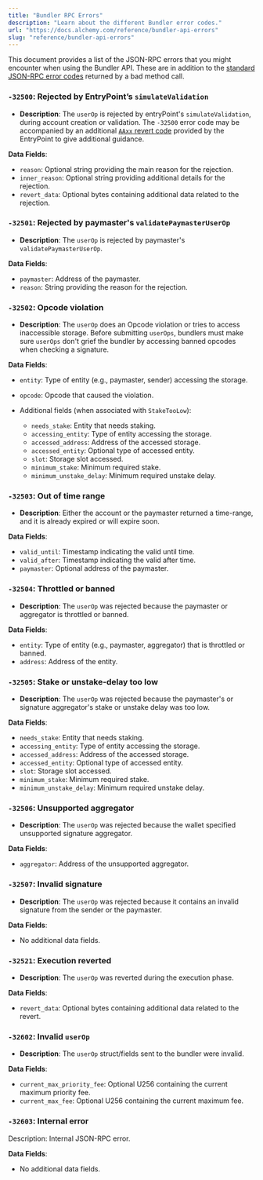 ```yaml
---
title: "Bundler RPC Errors"
description: "Learn about the different Bundler error codes."
url: "https://docs.alchemy.com/reference/bundler-api-errors"
slug: "reference/bundler-api-errors"
---
```


This document provides a list of the JSON-RPC errors that you might encounter when using the Bundler API. These are in addition to the [standard JSON-RPC error codes](/reference/error-reference#json-rpc-error-codes) returned by a bad method call.

### `-32500`: Rejected by EntryPoint’s `simulateValidation`

* **Description**: The `userOp` is rejected by entryPoint's `simulateValidation`, during account creation or validation. The `-32500` error code may be accompanied by an additional [`AAxx` revert code](/reference/entrypoint-revert-codes) provided by the EntryPoint to give additional guidance.

**Data Fields**:

* `reason`: Optional string providing the main reason for the rejection.
* `inner_reason`: Optional string providing additional details for the rejection.
* `revert_data`: Optional bytes containing additional data related to the rejection.

### `-32501`: Rejected by paymaster's `validatePaymasterUserOp`

* **Description**: The `userOp` is rejected by paymaster's `validatePaymasterUserOp`.

**Data Fields**:

* `paymaster`: Address of the paymaster.
* `reason`: String providing the reason for the rejection.

### `-32502`: Opcode violation

* **Description**: The `userOp` does an Opcode violation or tries to access inaccessible storage. Before submitting `userOps`, bundlers must make sure `userOps` don't grief the bundler by accessing banned opcodes when checking a signature.

**Data Fields**:

* `entity`: Type of entity (e.g., paymaster, sender) accessing the storage.

* `opcode`: Opcode that caused the violation.

* Additional fields (when associated with `StakeTooLow`):

  * `needs_stake`: Entity that needs staking.
  * `accessing_entity`: Type of entity accessing the storage.
  * `accessed_address`: Address of the accessed storage.
  * `accessed_entity`: Optional type of accessed entity.
  * `slot`: Storage slot accessed.
  * `minimum_stake`: Minimum required stake.
  * `minimum_unstake_delay`: Minimum required unstake delay.

### `-32503`: Out of time range

* **Description**: Either the account or the paymaster returned a time-range, and it is already expired or will expire soon.

**Data Fields**:

* `valid_until`: Timestamp indicating the valid until time.
* `valid_after`: Timestamp indicating the valid after time.
* `paymaster`: Optional address of the paymaster.

### `-32504`: Throttled or banned

* **Description**: The `userOp` was rejected because the paymaster or aggregator is throttled or banned.

**Data Fields**:

* `entity`: Type of entity (e.g., paymaster, aggregator) that is throttled or banned.
* `address`: Address of the entity.

### `-32505`: Stake or unstake-delay too low

* **Description**: The `userOp` was rejected because the paymaster's or signature aggregator's stake or unstake delay was too low.

**Data Fields**:

* `needs_stake`: Entity that needs staking.
* `accessing_entity`: Type of entity accessing the storage.
* `accessed_address`: Address of the accessed storage.
* `accessed_entity`: Optional type of accessed entity.
* `slot`: Storage slot accessed.
* `minimum_stake`: Minimum required stake.
* `minimum_unstake_delay`: Minimum required unstake delay.

### `-32506`: Unsupported aggregator

* **Description**: The `userOp` was rejected because the wallet specified unsupported signature aggregator.

**Data Fields**:

* `aggregator`: Address of the unsupported aggregator.

### `-32507`: Invalid signature

* **Description**: The `userOp` was rejected because it contains an invalid signature from the sender or the paymaster.

**Data Fields**:

* No additional data fields.

### `-32521`: Execution reverted

* **Description**: The `userOp` was reverted during the execution phase.

**Data Fields**:

* `revert_data`: Optional bytes containing additional data related to the revert.

### `-32602`: Invalid `userOp`

* **Description**: The `userOp` struct/fields sent to the bundler were invalid.

**Data Fields**:

* `current_max_priority_fee`: Optional U256 containing the current maximum priority fee.
* `current_max_fee`: Optional U256 containing the current maximum fee.

### `-32603`: Internal error

Description: Internal JSON-RPC error.

**Data Fields**:

* No additional data fields.
